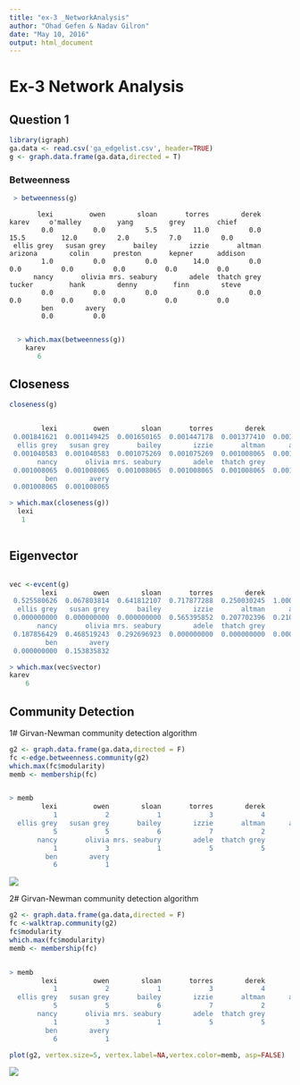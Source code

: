 ```yaml
---
title: "ex-3 _NetworkAnalysis"
author: "Ohad Gefen & Nadav Gilron"
date: "May 10, 2016"
output: html_document
---
```


# Ex-3 Network Analysis

## Question 1 


```R
library(igraph)
ga.data <- read.csv('ga_edgelist.csv', header=TRUE)
g <- graph.data.frame(ga.data,directed = T)

```
### Betweenness

```R
 > betweenness(g)
 ```
 ```
        lexi         owen        sloan       torres        derek        karev     o'malley         yang         grey        chief 
         0.0          0.0          5.5         11.0          0.0         15.5         12.0          2.0          7.0          0.0 
  ellis grey   susan grey       bailey        izzie       altman      arizona        colin      preston       kepner      addison 
         1.0          0.0          0.0         14.0          0.0          0.0          0.0          0.0          0.0          0.0 
       nancy       olivia mrs. seabury        adele  thatch grey       tucker         hank        denny         finn        steve 
         0.0          0.0          0.0          0.0          0.0          0.0          0.0          0.0          0.0          0.0 
         ben        avery 
         0.0          0.0 
    
```

```R
  > which.max(betweenness(g))
    karev 
       6 
```

## Closeness

```R
closeness(g)
```
```R

        lexi         owen        sloan       torres        derek        karev     o'malley         yang         grey        chief 
 0.001841621  0.001149425  0.001650165  0.001447178  0.001377410  0.001287001  0.001149425  0.001075269  0.001280410  0.001111111 
  ellis grey   susan grey       bailey        izzie       altman      arizona        colin      preston       kepner      addison 
 0.001040583  0.001040583  0.001075269  0.001075269  0.001008065  0.001008065  0.001008065  0.001008065  0.001008065  0.001008065 
       nancy       olivia mrs. seabury        adele  thatch grey       tucker         hank        denny         finn        steve 
 0.001008065  0.001008065  0.001008065  0.001008065  0.001008065  0.001008065  0.001008065  0.001008065  0.001008065  0.001008065 
         ben        avery 
 0.001008065  0.001008065 

```

```R
> which.max(closeness(g))
  lexi 
   1
   
```



##  Eigenvector

```R

vec <-evcent(g)
        lexi         owen        sloan       torres        derek        karev     o'malley         yang         grey        chief 
 0.525580626  0.067803814  0.641812107  0.717877288  0.250030245  1.000000000  0.600697535  0.023949556  0.300492721  0.000000000 
  ellis grey   susan grey       bailey        izzie       altman      arizona        colin      preston       kepner      addison 
 0.000000000  0.000000000  0.000000000  0.565395852  0.207702396  0.210120473  0.007009961  0.007009961  0.292696923  0.553736435 
       nancy       olivia mrs. seabury        adele  thatch grey       tucker         hank        denny         finn        steve 
 0.187856429  0.468519243  0.292696923  0.000000000  0.000000000  0.000000000  0.165489626  0.165489626  0.087953295  0.087953295 
         ben        avery 
 0.000000000  0.153835832 

```

```R
> which.max(vec$vector)
karev 
    6 

```


## Community Detection

1# Girvan-Newman community detection algorithm

```R
g2 <- graph.data.frame(ga.data,directed = F)
fc <-edge.betweenness.community(g2)
which.max(fc$modularity)
memb <- membership(fc)
```

```R

> memb
        lexi         owen        sloan       torres        derek        karev     o'malley         yang         grey        chief 
           1            2            1            3            4            1            3            2            4            5 
  ellis grey   susan grey       bailey        izzie       altman      arizona        colin      preston       kepner      addison 
           5            5            6            7            2            3            2            2            1            1 
       nancy       olivia mrs. seabury        adele  thatch grey       tucker         hank        denny         finn        steve 
           1            3            1            5            5            6            7            7            4            4 
         ben        avery 
           6            1 


``` 

![](1algo.png)



2# Girvan-Newman community detection algorithm 

```R
g2 <- graph.data.frame(ga.data,directed = F)
fc <-walktrap.community(g2)
fc$modularity
which.max(fc$modularity)
memb <- membership(fc)
```

```R

> memb
        lexi         owen        sloan       torres        derek        karev     o'malley         yang         grey        chief 
           1            2            1            3            4            1            3            2            4            5 
  ellis grey   susan grey       bailey        izzie       altman      arizona        colin      preston       kepner      addison 
           5            5            6            7            2            3            2            2            1            1 
       nancy       olivia mrs. seabury        adele  thatch grey       tucker         hank        denny         finn        steve 
           1            3            1            5            5            6            7            7            4            4 
         ben        avery 
           6            1 


```
```R
plot(g2, vertex.size=5, vertex.label=NA,vertex.color=memb, asp=FALSE)
```

![](2algo.png)

